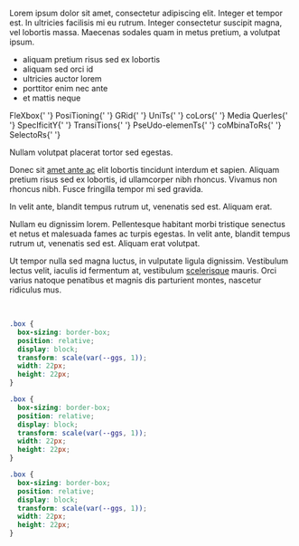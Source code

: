 Lorem ipsum dolor sit amet, consectetur <HighlightedText>adipiscing elit.</HighlightedText> Integer et tempor est. In ultricies facilisis mi eu rutrum.
Integer consectetur suscipit magna, vel lobortis massa. <WithStars>Maecenas sodales quam</WithStars> in metus pretium, a volutpat ipsum.

- aliquam pretium risus sed ex lobortis
- aliquam sed orci id
- ultricies auctor lorem
- porttitor enim nec ante
- et mattis neque

<div className="pt-8 sm:pb-24 pb-16 text-center lg:-mx-16">
  <div className="font-display sm:text-3xl text-2xl text-center text-brand-cream max-w-2xl mx-auto">
    <span className="text-[#FF7863]">FleXbox</span>{' '}
    <span className="">PosiTioning</span>{' '}
    <span className="text-brand-brightYellow">GRid</span>{' '}
    <span className="">UniTs</span>{' '}
    <span className="text-[#59b6e8]">coLors</span>{' '}
    <span className="">Media QuerIes</span>{' '}
    <span className="text-[#88dac6]">SpecIficitY</span>{' '}
    <span className="">TransiTions</span>{' '}
    <span className="text-brand-brightYellow">PseUdo-elemenTs</span>{' '}
    <span className="">coMbinaToRs</span>{' '}
    <span className="text-[#FF7863]">SelectoRs</span>{' '}
  </div>
</div>

<WithStars>Nullam volutpat placerat tortor sed egestas.</WithStars>

Donec sit <a href="/">amet ante ac</a> elit lobortis tincidunt interdum et sapien. Aliquam pretium risus sed ex lobortis, id ullamcorper
nibh rhoncus. Vivamus non rhoncus nibh. Fusce fringilla tempor mi sed gravida.

In velit ante, blandit tempus rutrum ut, venenatis sed est. <HighlightedText>Aliquam erat.</HighlightedText>

Nullam eu dignissim lorem. Pellentesque
habitant morbi tristique senectus et netus et <WithStars>malesuada fames ac</WithStars> turpis egestas. In velit ante, blandit tempus rutrum ut,
venenatis sed est. Aliquam erat volutpat.

Ut tempor nulla sed magna luctus, in vulputate ligula dignissim. Vestibulum
lectus velit, iaculis id fermentum at, vestibulum <a href="/">scelerisque</a> mauris. Orci varius natoque penatibus et magnis dis
parturient montes, nascetur ridiculus mus.

<br />

```css
.box {
  box-sizing: border-box;
  position: relative;
  display: block;
  transform: scale(var(--ggs, 1));
  width: 22px;
  height: 22px;
}
```

```css {2-3, 6-7}
.box {
  box-sizing: border-box;
  position: relative;
  display: block;
  transform: scale(var(--ggs, 1));
  width: 22px;
  height: 22px;
}
```

```css labeled numbered
.box {
  box-sizing: border-box;
  position: relative;
  display: block;
  transform: scale(var(--ggs, 1));
  width: 22px;
  height: 22px;
}
```
